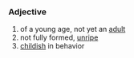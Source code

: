 ===Adjective===

# of a young age, not yet an [[adult]]
# not fully formed, [[unripe]]
# [[childish]] in behavior